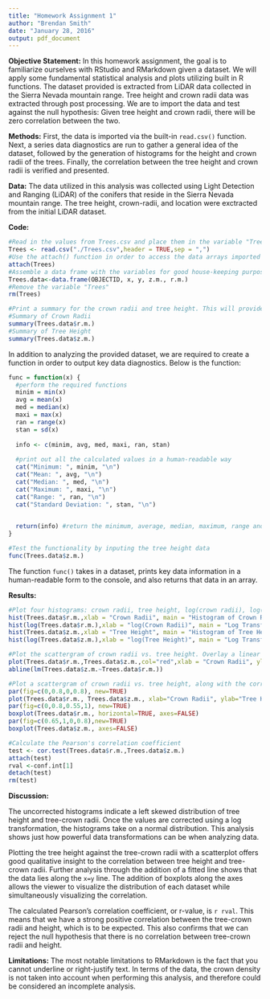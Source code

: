 ```yaml
---
title: "Homework Assignment 1"
author: "Brendan Smith"
date: "January 28, 2016"
output: pdf_document
---
```


**Objective Statement:** In this homework assignment, the goal is to familiarize ourselves with RStudio and RMarkdown given a dataset. We will apply some fundamental statistical analysis and plots utilizing built in R functions. The dataset provided is extracted from LiDAR data collected in the Sierra Nevada mountain range. Tree height and crown radii data was extracted through post processing. We are to import the data and test against the null hypothesis: Given tree height and crown radii, there will be zero correlation between the two.


**Methods:** First, the data is imported via the built-in `read.csv()` function. Next, a series data diagnostics are run to gather a general idea of the dataset, followed by the generation of histograms for the height and crown radii of the trees. Finally, the correlation between the tree height and crown radii is verified and presented.
  
  
  **Data:** The data utilized in this analysis was collected using Light Detection and Ranging (LiDAR) of the conifers that reside in the Sierra Nevada mountain range. The tree height, crown-radii, and location were exctracted from the initial LiDAR dataset. 
  
  
  **Code:**

```r
#Read in the values from Trees.csv and place them in the variable "Trees"
Trees <- read.csv("./Trees.csv",header = TRUE,sep = ",")
#Use the attach() function in order to access the data arrays imported from Trees.csv with their inherited variable names from the header
attach(Trees)
#Assemble a data frame with the variables for good house-keeping purposes
Trees.data<-data.frame(OBJECTID, x, y, z.m., r.m.)
#Remove the variable "Trees"
rm(Trees)
```

```r
#Print a summary for the crown radii and tree height. This will provide the miniumum, first quartile, median, mean, third quartile and max values of the dataset.
#Summary of Crown Radii
summary(Trees.data$r.m.)
#Summary of Tree Height
summary(Trees.data$z.m.)
```

In addition to analyzing the provided dataset, we are required to create a function in order to output key data diagnostics. Below is the function:

```r
func = function(x) {
  #perform the required functions
  minim = min(x)
  avg = mean(x)
  med = median(x)
  maxi = max(x)
  ran = range(x)
  stan = sd(x)
  
  info <- c(minim, avg, med, maxi, ran, stan)
  
  #print out all the calculated values in a human-readable way
  cat("Minimum: ", minim, "\n")
  cat("Mean: ", avg, "\n")
  cat("Median: ", med, "\n")
  cat("Maximum: ", maxi, "\n")
  cat("Range: ", ran, "\n")
  cat("Standard Deviation: ", stan, "\n")

  
  return(info) #return the minimum, average, median, maximum, range and standard deviation of the dataset
}

#Test the functionality by inputing the tree height data
func(Trees.data$z.m.)
```

The function `func()` takes in a dataset, prints key data information in a human-readable form to the console, and also returns that data in an array.


**Results:**

```r
#Plot four histograms: crown radii, tree height, log(crown radii), log(tree height)
hist(Trees.data$r.m.,xlab = "Crown Radii", main = "Histogram of Crown Radii")
hist(log(Trees.data$r.m.),xlab = "log(Crown Radii)", main = "Log Transformed - Histogram of Crown Radii")
hist(Trees.data$z.m.,xlab = "Tree Height", main = "Histogram of Tree Height")
hist(log(Trees.data$z.m.),xlab = "log(Tree Height)", main = "Log Transformed - Histogram of Tree Height")
```

```r
#Plot the scattergram of crown radii vs. tree height. Overlay a linear regression line.
plot(Trees.data$r.m.,Trees.data$z.m.,col="red",xlab = "Crown Radii", ylab = "Tree Height")
abline(lm(Trees.data$z.m.~Trees.data$r.m.))
```

```r
#Plot a scattergram of crown radii vs. tree height, along with the corresponding box plots for both crown radii and tree height on their respective axes.
par(fig=c(0,0.8,0,0.8), new=TRUE)
plot(Trees.data$r.m., Trees.data$z.m., xlab="Crown Radii", ylab="Tree Height", col = "red")
par(fig=c(0,0.8,0.55,1), new=TRUE)
boxplot(Trees.data$r.m., horizontal=TRUE, axes=FALSE)
par(fig=c(0.65,1,0,0.8),new=TRUE)
boxplot(Trees.data$z.m., axes=FALSE)
```

```r
#Calculate the Pearson's correlation coefficient
test <- cor.test(Trees.data$r.m.,Trees.data$z.m.)
attach(test)
rval <-conf.int[1]
detach(test)
rm(test)
```

**Discussion:**

The uncorrected histograms indicate a left skewed distribution of tree height and tree-crown radii. Once the values are corrected using a log transformation, the histograms take on a normal distribution. This analysis shows just how powerful data transformations can be when analyzing data.


Plotting the tree height against the tree-crown radii with a scatterplot offers good qualitative insight to the correlation between tree height and tree-crown radii. Further analysis through the addition of a fitted line shows that the data lies along the `x=y` line. The addition of boxplots along the axes allows the viewer to visualize the distribution of each dataset while simultaneously visualizing the correlation.


The calculated Pearson's correlation coefficient, or r-value, is `r rval`. This means that we have a strong positive correlation between the tree-crown radii and height, which is to be expected. This also confirms that we can reject the null hypothesis that there is no correlation between tree-crown radii and height.

**Limitations:** The most notable limitations to RMarkdown is the fact that you cannot underline or right-justify text. In terms of the data, the crown density is not taken into account when performing this analysis, and therefore could be considered an incomplete analysis.
